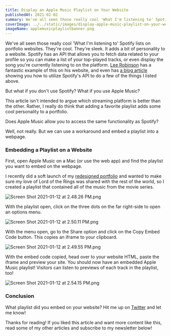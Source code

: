 ```yaml
---
title: Display an Apple Music Playlist on Your Website
publishedAt: 2021-02-02
summary: We've all seen those really cool 'What I'm listening to' Spotify lists on portfolio websites. They're cool. But what if you don't use Spotify? What if you use Apple Music? No problem. I'll show you how to embed a playlist on your website!
coverImage: ../../static/images/display-apple-music-playlist-on-your-website/applemusicplaylistbanner.png
imageName: applemusicplaylistbanner.png
---
```


We've all seen those really cool 'What I'm listening to' Spotify lists on portfolio websites. They're cool. They're sleek. It adds a bit of personality to a website. Spotify has an API that allows you to fetch data related to your profile so you can make a list of your top-played tracks, or even display the song you're currently listening to on the platform. [Lee Robinson](https://leerob.io/dashboard) has a fantastic example of this on his website, and even has [a blog article](https://leerob.io/blog/spotify-api-nextjs) showing you how to utilize Spotify's API to do a few of the things I listed above.

But what if you don't use Spotify? What if you use Apple Music?

This article isn't intended to argue which streaming platform is better than the other. Rather, I really do think that adding a favorite playlist adds some cool personality to a portfolio.

Does Apple Music allow you to access the same functionality as Spotify?

Well, not really. But we can use a workaround and embed a playlist into a webpage.

### Embedding a Playlist on a Website

First, open Apple Music on a Mac (or use the web app) and find the playlist you want to embed on the webpage.

I recently did a soft launch of my [redesigned portfolio](http://braydoncoyer.dev/) and wanted to make sure my love of Lord of the Rings was shared with the rest of the world, so I created a playlist that contained all of the music from the movie series.

![Screen Shot 2021-01-12 at 2.48.26 PM.png](https://cdn.hashnode.com/res/hashnode/image/upload/v1610485073876/hbb1R9Ien.png)

With the playlist open, click on the three dots on the far right-side to open an options menu.

![Screen Shot 2021-01-12 at 2.50.11 PM.png](https://cdn.hashnode.com/res/hashnode/image/upload/v1610485088749/vLN_RGdKX.png)

With the menu open, go to the Share option and click on the Copy Embed Code button. This copies an iframe to your clipboard.

![Screen Shot 2021-01-12 at 2.49.55 PM.png](https://cdn.hashnode.com/res/hashnode/image/upload/v1610485099258/848UK-jvw.png)

With the embed code copied, head over to your website HTML, paste the iframe and preview your site. You should now have an embedded Apple Music playlist! Visitors can listen to previews of each track in the playlist, too!

![Screen Shot 2021-01-12 at 2.54.15 PM.png](https://cdn.hashnode.com/res/hashnode/image/upload/v1610485114056/bGbADJ_Ie.png)

### Conclusion

What playlist did you embed on your website? Hit me up on [Twitter](https://twitter.com/BraydonCoyer) and let me know!

Thanks for reading! If you liked this article and want more content like this, read some of my other articles and subscribe to my newsletter below!
